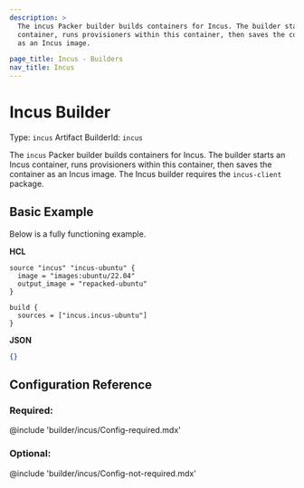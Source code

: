 ```yaml
---
description: >
  The incus Packer builder builds containers for Incus. The builder starts an Incus
  container, runs provisioners within this container, then saves the container
  as an Incus image.

page_title: Incus - Builders
nav_title: Incus
---
```


# Incus Builder

Type: `incus`
Artifact BuilderId: `incus`

The `incus` Packer builder builds containers for Incus. The builder starts an Incus
container, runs provisioners within this container, then saves the container as
an Incus image. The Incus builder requires the `incus-client` package.

## Basic Example

Below is a fully functioning example.

**HCL**

```hcl
source "incus" "incus-ubuntu" {
  image = "images:ubuntu/22.04"
  output_image = "repacked-ubuntu"
}

build {
  sources = ["incus.incus-ubuntu"]
}
```

**JSON**

```json
{}
```

## Configuration Reference

### Required:

@include 'builder/incus/Config-required.mdx'

### Optional:

@include 'builder/incus/Config-not-required.mdx'

